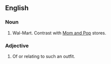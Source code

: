 ==English==
===Noun===
#Wal-Mart. Contrast with [[Mom and Pop]] stores.

===Adjective===
#Of or relating to such an outfit.